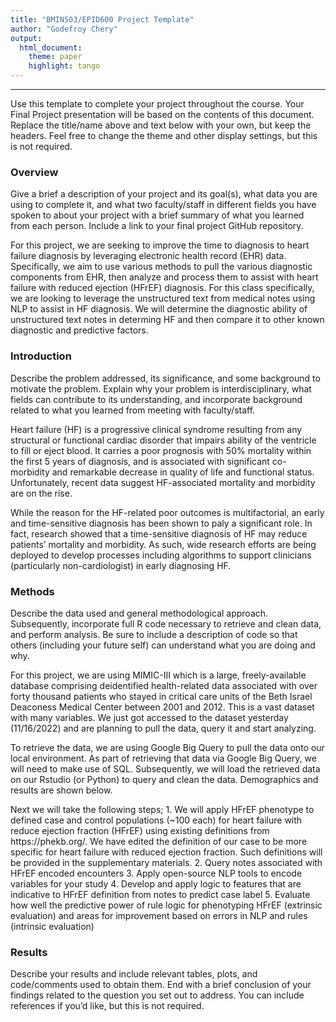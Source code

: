 ```yaml
---
title: "BMIN503/EPID600 Project Template"
author: "Godefroy Chery"
output: 
  html_document:
    theme: paper 
    highlight: tango
---
```



***
Use this template to complete your project throughout the course. Your Final Project presentation will be based on the contents of this document. Replace the title/name above and text below with your own, but keep the headers. Feel free to change the theme and other display settings, but this is not required.

### Overview
Give a brief a description of your project and its goal(s), what data you are using to complete it, and what two faculty/staff in different fields you have spoken to about your project with a brief summary of what you learned from each person. Include a link to your final project GitHub repository.

For this project, we are seeking to improve the time to diagnosis to heart failure diagnosis by leveraging electronic health record (EHR) data. Specifically, we aim to use various methods to pull the various diagnostic components from EHR, then analyze and process them to assist with heart failure with reduced ejection (HFrEF) diagnosis. For this class specifically, we are looking to leverage  the unstructured text from medical notes using NLP to assist in HF diagnosis. We will determine the diagnostic ability of unstructured text notes in determing HF and then compare it to other known diagnostic and predictive factors. 

### Introduction 
Describe the problem addressed, its significance, and some background to motivate the problem. Explain why your problem is interdisciplinary, what fields can contribute to its understanding, and incorporate background related to what you learned from meeting with faculty/staff.

Heart failure (HF) is a progressive clinical syndrome resulting from any structural or functional cardiac disorder that impairs ability of the ventricle to fill or eject blood. It carries a poor prognosis with 50% mortality within the first 5 years of diagnosis, and is associated with significant co-morbidity and remarkable decrease in quality of life and functional status. Unfortunately, recent data suggest HF-associated mortality and morbidity are on the rise. 

While the reason for the HF-related poor outcomes is multifactorial, an early and time-sensitive diagnosis has been shown to paly a significant role. In fact, research showed that a time-sensitive diagnosis of HF may reduce patients’ mortality and morbidity. As such, wide research efforts are being deployed to develop processes including algorithms to support clinicians (particularly non-cardiologist) in early diagnosing HF. 


### Methods
Describe the data used and general methodological approach. Subsequently, incorporate full R code necessary to retrieve and clean data, and perform analysis. Be sure to include a description of code so that others (including your future self) can understand what you are doing and why. 

For this project, we are using MIMIC-III which is a large, freely-available database comprising deidentified health-related data associated with over forty thousand patients who stayed in critical care units of the Beth Israel Deaconess Medical Center between 2001 and 2012. This is a vast dataset with many variables. We just got accessed to the dataset yesterday (11/16/2022) and are planning to pull the data, query it and start analyzing. 

To retrieve the data, we are using Google Big Query to pull the data onto our local environment. As part of retrieving that data via Google Big Query, we will need to make use of SQL. Subsequently, we will load the retrieved data on our Rstudio (or Python) to query and clean the data. Demographics and results are shown below. 

Next we will take the following steps;
  1. We will apply HFrEF phenotype to defined case and control populations (~100 each) for heart failure with reduce ejection fraction (HFrEF) using existing definitions from https://phekb.org/. We have edited the definition of our case to be more specific for heart failure with reduced ejection fraction. Such definitions will be provided in the supplementary materials. 
  2. Query notes associated with HFrEF encoded encounters
  3. Apply open-source NLP tools to encode variables for your study 
  4. Develop and apply logic to features that are indicative to HFrEF definition from notes to predict case label
  5. Evaluate how well the predictive power of rule logic for phenotyping HFrEF (extrinsic evaluation) and areas for improvement based on errors in NLP and rules (intrinsic evaluation)


### Results
Describe your results and include relevant tables, plots, and code/comments used to obtain them. End with a brief conclusion of your findings related to the question you set out to address. You can include references if you'd like, but this is not required.
